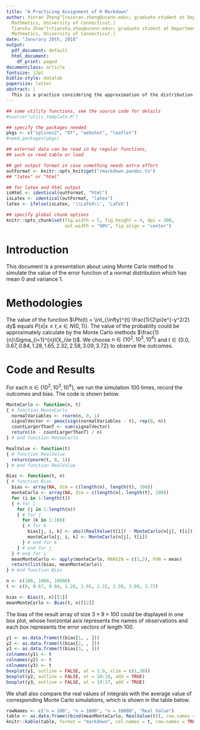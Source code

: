 ```yaml
---
title: "A Practicing Assignment of R Markdown"
author: Xinran Zheng^[<xinran.zheng@uconn.edu>; graduate student at Department of
  Mathmatics, University of Connecticut.]
  Tianshu Zhao^[<tianshu.zhao@uconn.edu>; graduate student at Department of
  Mathmatics, University of Connecticut.]
date: "Janurary 28th, 2018"
output:
  pdf_document: default
  html_document:
    df_print: paged
documentclass: article
fontsize: 12pt
biblio-style: datalab
papersize: letter
abstract: |
  This is a practice considering the approximation of the distribution function of N(0,1) by the Monte Carlo methods. Experiments are done with different samples, and are repeated for 100 times. Also, true values are determined using a build-in function of R. Comparisons and bias are showed in box plots and tables.
---
```



```r
## some utility functions, see the source code for details
#source("utils_template.R")

## specify the packages needed
pkgs <- c("splines2", "DT", "webshot", "leaflet")
#need.packages(pkgs)

## external data can be read in by regular functions,
## such as read.table or load

## get output format in case something needs extra effort
outFormat <- knitr::opts_knit$get("rmarkdown.pandoc.to")
## "latex" or "html"

## for latex and html output
isHtml <- identical(outFormat, "html")
isLatex <- identical(outFormat, "latex")
latex <- ifelse(isLatex, '\\LaTeX\\', 'LaTeX')

## specify global chunk options
knitr::opts_chunk$set(fig.width = 5, fig.height = 4, dpi = 300,
                      out.width = "90%", fig.align = "center")

```


# Introduction {#sec:intro}

This document is a presentation about using Monte Carlo method to simulate the value of the error function of a normal distribution which has mean 0 and variance 1.


# Methodologies {#sec:methods}

The value of the function $\Phi(t) = \int_{\infty}^{t} \frac{1}{2\pi}e^{-y^2/2} dy$ equals $P\{x|x\le t, x\in N(0,1)\}$. The value of the probablity could be approximately calculate by the Monte Carlo methods $\frac{1}{n}\Sigma_{i=1}^{n}I(X_i\le t)$. We choose $n\in \{10^2, 10^3, 10^4 \}$ and $t\in \{0.0,0.67,0.84,1.28,1.65,2.32,2.58,3.09,3.72 \}$ to observe the outcomes.


<!-- source extracted from bookdown package  -->
# Code and Results

For each $n\in \{10^2, 10^3, 10^4 \}$, we run the simulation 100 times, record the outcomes and bias. The code is shown below. 

```r

MonteCarlo <- function(n, t)
{ # function MonteCarlo
  normalVariables <- rnorm(n, 0, 1)
  signalVector <- pmax(sign(normalVariables - t), rep(0, n))
  countLargerThanT <- sum(signalVector)
  return((n - countLargerThanT) / n)
} # end function MonteCarlo

RealValue <- function(t)
{ # function RealValue
  return(pnorm(t, 0, 1))
} # end function RealValue

Bias <- function(t, n)
{ # function Bias
  bias <- array(NA, dim = c(length(n), length(t), 100))
  monteCarlo <- array(NA, dim = c(length(n), length(t), 100))
  for (i in 1:length(t))
  { # for i
    for (j in 1:length(n))
    { # for j
      for (k in 1:100)
      { # for k
        bias[j, i, k] <- abs((RealValue(t[i]) - MonteCarlo(n[j], t[i])))
        monteCarlo[j, i, k] <- MonteCarlo(n[j], t[i])
      } # end for k
    } # end for j
  } # end for i
  meanMonteCarlo <- apply(monteCarlo, MARGIN = c(1,2), FUN = mean)
  return(list(bias, meanMonteCarlo))
} # end function Bias

n <- c(100, 1000, 10000)
t <- c(0, 0.67, 0.84, 1.28, 1.65, 2.32, 2.58, 3.09, 3.72)

bias <- Bias(t, n)[[1]]
meanMonteCarlo <- Bias(t, n)[[2]]

```

The bias of the result array of size $3 \times 9 \times 100$ could be displayed in one box plot, whose horizontal axis represents the names of observations and each box represents the error vectors of length $100$.  

```r

y1 <- as.data.frame(t(bias[1, , ]))
y2 <- as.data.frame(t(bias[2, , ]))
y3 <- as.data.frame(t(bias[3, , ]))
colnames(y1) <- t
colnames(y2) <- t
colnames(y3) <- t
boxplot(y1, outline = FALSE, at = 1:9, xlim = c(1,30))
boxplot(y2, outline = FALSE, at = 10:18, add = TRUE)
boxplot(y3, outline = FALSE, at = 19:27, add = TRUE)

```

We shall also compare the real values of integrals with the average value of corresponding Monte Carlo simulations, which is shown in the table below.

```r

rowNames <- c("n = 100", "n = 1000", "n = 10000", "Real Value")
table <- as.data.frame(rbind(meanMonteCarlo, RealValue(t)), row.names = rowNames)
knitr::kable(table, format = "markdown", col.names = t, row.names = TRUE, digits = 4)

```